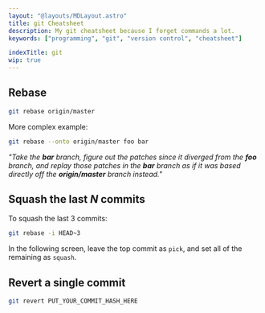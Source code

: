 ```yaml
---
layout: "@layouts/MDLayout.astro"
title: git Cheatsheet
description: My git cheatsheet because I forget commands a lot.
keywords: ["programming", "git", "version control", "cheatsheet"]

indexTitle: git
wip: true
---
```


## Rebase

```bash
git rebase origin/master
```

More complex example:
```bash
git rebase --onto origin/master foo bar
```
*"Take the **bar** branch, figure out the patches since it diverged from the **foo** branch, and replay those patches in the **bar** branch as if it was based directly off the **origin/master** branch instead."*


## Squash the last *N* commits

To squash the last 3 commits:

```bash
git rebase -i HEAD~3
```

In the following screen, leave the top commit as `pick`, and set all of the remaining as `squash`.

## Revert a single commit

```bash
git revert PUT_YOUR_COMMIT_HASH_HERE
```

